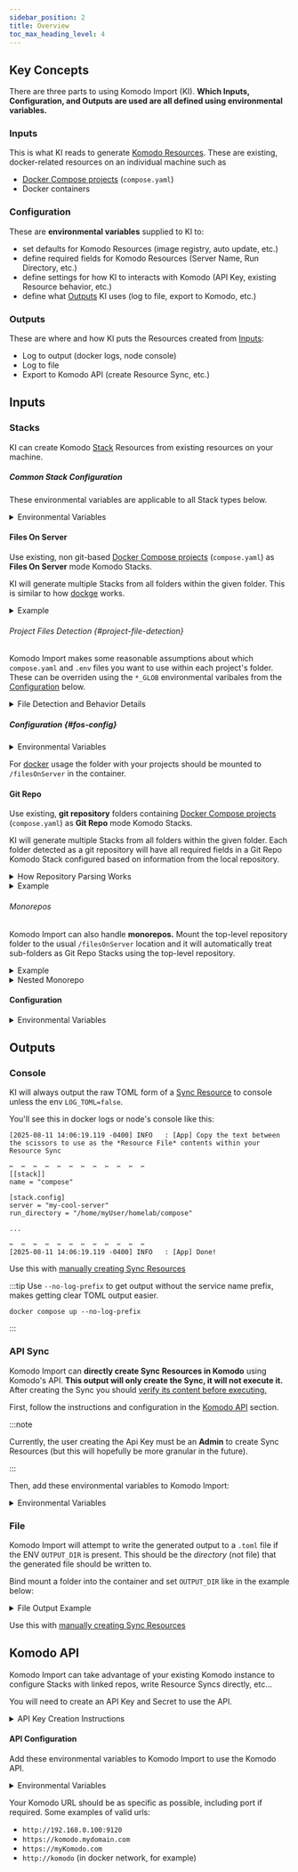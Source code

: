 ```yaml
---
sidebar_position: 2
title: Overview
toc_max_heading_level: 4
---
```


## Key Concepts

There are three parts to using Komodo Import (KI). **Which Inputs, Configuration, and Outputs are used are all defined using environmental variables.**

### Inputs

This is what KI reads to generate [Komodo Resources](https://komo.do/docs/resources). These are existing, docker-related resources on an individual machine such as 

* [Docker Compose projects](https://docs.docker.com/compose/how-tos/project-name/) (`compose.yaml`)
* Docker containers

### Configuration

These are **environmental variables** supplied to KI to:

* set defaults for Komodo Resources (image registry, auto update, etc.)
* define required fields for Komodo Resources (Server Name, Run Directory, etc.)
* define settings for how KI to interacts with Komodo (API Key, existing Resource behavior, etc.)
* define what [Outputs](#outputs) KI uses (log to file, export to Komodo, etc.)

### Outputs

These are where and how KI puts the Resources created from [Inputs](#inputs):

* Log to output (docker logs, node console)
* Log to file
* Export to Komodo API (create Resource Sync, etc.)

## Inputs

### Stacks

KI can create Komodo [Stack](https://komo.do/docs/resources#stack) Resources from existing resources on your machine.

##### Common Stack Configuration

These environmental variables are applicable to all Stack types below.

<details>

<summary>Environmental Variables</summary>

| ENV                       | Required | Default                                | Description                                                                                                                                                      |
| :------------------------ | :------- | -------------------------------------- | :--------------------------------------------------------------------------------------------------------------------------------------------------------------- |
| `SERVER_NAME`             | ☑️     |                                        | The name of the Komodo [Server](https://komo.do/docs/resources#server) where a Stack is located                                                                  |
| `HOST_PARENT_PATH`        | ☑️     |                                        | The parent directory on the **host** where stack folders are located.                                                                                            |
| `WRITE_ENV`               | -        | `false`                                | Write the contents of found .env files to Komodo **Environment**. Likely want this as `true`.                                                                    |
| `FOLDER_GLOB`             | -        | `*`                                    | The [glob](https://github.com/isaacs/node-glob?tab=readme-ov-file#glob-primer) pattern to use for finding folders in the top-level folder given to Komodo Import |
| `FOLDER_IGNORE_GLOB`      | -        |                                        | The [glob](https://github.com/isaacs/node-glob?tab=readme-ov-file#glob-primer) pattern to use to ignore folders in the top-level folder given to Komodo Import   |
| `COMPOSE_FILE_GLOB`       | -        | `**/{compose,docker-compose}*.y?(a)ml` | The [glob](https://github.com/isaacs/node-glob?tab=readme-ov-file#glob-primer) pattern to use for finding files for **Files Paths** in Stack config              |
| `ENV_FILE_GLOB`           | -        | `**/.env`                              | The [glob](https://github.com/isaacs/node-glob?tab=readme-ov-file#glob-primer) pattern to use for finding files for **Additional Env Files** in Stack config     |
| `KOMODO_ENV_NAME`         | -        | `.komodoenv`                           | If existing .env files are found, and `WRITE_ENV=false`, then this name will be used for the .env that Komodo writes using its own Environment section           |
| `IMAGE_REGISTRY_PROVIDER` | -        |                                        | Name of Image Registry to use                                                                                                                                    |
| `IMAGE_REGISTRY_ACCOUNT`  | -        |                                        | Image Registry account to use                                                                                                                                    |
| `POLL_FOR_UPDATE`         | -        |                                        | Poll for newer images?                                                                                                                                           |
| `AUTO_UPDATE`             | -        |                                        | Auto Update stack?                                                                                                                                               |

</details>

#### Files On Server

Use existing, non git-based [Docker Compose projects](https://docs.docker.com/compose/how-tos/project-name/) (`compose.yaml`) as **Files On Server** mode Komodo Stacks.

KI will generate multiple Stacks from all folders within the given folder. This is similar to how [dockge](https://github.com/louislam/dockge) works.

<details>

<summary>Example</summary>

If your folder structure looks like this

```
.
└── /home/myUser/homelab/
    ├── immich/
    │   └── compose.yaml
    ├── plex/
    │   └── docker-compose.yaml
    └── uptime-kuma/
        └── compose.yaml
```

and you use `/home/myUser/homelab/` with KI then it will output stacks for

* **immich** with Run Directory `/home/myUser/homelab/immich`
* **plex** with Run Directory `/home/myUser/homelab/plex`
* **uptime-kuma** with Run Directory `/home/myUser/homelab/uptime-kuma`

</details>

###### Project Files Detection {#project-file-detection}

Komodo Import makes some reasonable assumptions about which `compose.yaml` and `.env` files you want to use within each project's folder. These can be overriden using the `*_GLOB` environmental varibales from the [Configuration](#fos-config) below.

<details>

<summary>File Detection and Behavior Details</summary>

* Compose Files
  * Default pattern
    * Looks for `compose.y(a)ml` and `docker-compose.y(a)ml` 
    * Files may have interim names like `compose.dev.yaml`
    * Can be overridden with `COMPOSE_FILE_GLOB` env
  * Will prioritize `compose.yaml` over `docker-compose.yaml`
  * Will choose the file with the shortest path EX
    * Prioritizes `./compose.yaml` over `./aFolder/compose.yaml`
* .env Files
  * Default pattern 
    * Adds all `.env` files found at top-level or sub-folders
    * Can be overridden with `ENV_FILE_GLOB` env
  * If a `.env` file is found then configures Komodo to write it's own Environment section to `.komodoenv` instead of `.env`
    * Komodo env name can be overridden with `KOMODO_ENV_NAME`

Komodo Import will **log** which files it detects and indicate which ones it will use for each project. These can be manually modified in the generated TOML, [API Sync Resource](#api-sync), or after creating the Stack in Komodo.

</details>

##### Configuration {#fos-config}

<details>

<summary>Environmental Variables</summary>

Use the [**Common Stack Configuration environmental variables**](#common-stack-configuration)

</details>

For [docker](../../installation#docker) usage the folder with your projects should be mounted to `/filesOnServer` in the container.

#### Git Repo

Use existing, **git repository** folders containing [Docker Compose projects](https://docs.docker.com/compose/how-tos/project-name/) (`compose.yaml`) as **Git Repo** mode Komodo Stacks.

KI will generate multiple Stacks from all folders within the given folder. Each folder detected as a git repository will have all required fields in a Git Repo Komodo Stack configured based on information from the local repository.

<details>

<summary>How Repository Parsing Works</summary>

* A folder is only built as a Git Repo stack if...
  * It contains a valid `.git` folder
  * The git repo has a valid remote
  * The current checked out local branch is tracking a remote branch
  * If any of the above are not true then the folder is instead parsed as a [Files On Server](#files-on-server) Stack
* Additionally, if [**Komodo API is configured**](#komodo-api) then... 
  * If Komodo has a [Repo](https://komo.do/docs/resources#repo) Resource that matches the remote, then the Git Repo Stack uses a Linked Repo
  * If Komodo has a Git Provider matching the remote URL domain then that is used, along with the Git Provider user (private git is automatically detected)

</details>

<details>

<summary>Example</summary>

You have two repositories at

* `https://git.mydomain.com/myUser/immich`
* `https://github.com/anotherUser/plex`

Your folder structure looks like this

```
/home/myUser/homelab
├── immich
│   ├── .git
│   └── compose.yaml
├── plex
│   ├── .git
│   └── docker-compose.yaml
└── uptime-kuma
    └── compose.yaml
```

You run Komodo Import with the `homelab` directory:

`docker run ... -e "HOST_PARENT_PATH=/home/myUser/homelab" -v /home/myUser/homelab:/filesOnServer foxxmd/komodo-import`

* **immich** is created as a Git Repo Stack with
  * Git Provider: `git.mydomain.com`
  * Repo: `myUser/immich`
* **plex** is created as a Git Repo Stack with
  * Git Provider: `github.com`
  * Repo: `anotherUser/immich`
* **uptime-kuma** is created as a Files On Server Stack
  * Run Directory: `/home/myUser/homelab/uptime-kuma`
</details>

###### Monorepos

Komodo Import can also handle **monorepos.** Mount the top-level repository folder to the usual `/filesOnServer` location and it will automatically treat sub-folders as Git Repo Stacks using the top-level repository.

<details>

<summary>Example</summary>

You have a repository at `https://git.mydomain.com/myUser/homelab` and each folder in the repo is a different stack.

Your folder structure (on the host machine) looks like this:

```
/home/myUser/homelab
├── .git
├── immich
│   └── compose.yaml
├── plex
│   └── docker-compose.yaml
└── uptime-kuma
    └── compose.yaml
```

You run Komodo Import with the `homelab` directory:

`docker run ... -v /home/myUser/homelab:/filesOnServer foxxmd/komodo-import`

* **immich** is created as a Git Repo Stack with
  * Git Provider: `git.mydomain.com`
  * Repo: `myUser/homelab`
  * Run Directory: `immich`
* **plex** is created as a Git Repo Stack with
  * Git Provider: `git.mydomain.com`
  * Repo: `myUser/homelab`
  * Run Directory: `plex`
* **uptime-kuma** is created as a Files On Server Stack
  * Git Provider: `git.mydomain.com`
  * Repo: `myUser/homelab`
  * Run Directory: `uptime-kuma`

</details>

<details>

<summary>Nested Monorepo</summary>

If your stack folders are not the immediate sub-folders in your repository then specify the _relative directory from git root_ as `GIT_STACKS_DIR` to specify what parent folder to use:

```
/home/myUser/homelab
├── .git
├── myStacks
│   ├── immich
│   │   └── compose.yaml
│   ├── plex
│   │   └── docker-compose.yaml
│   └── uptime-kuma
│       └── compose.yaml
└── somethingElse
```

Use `GIT_STACKS_DIR=myStacks` with the above example.

</details>

#### Configuration


<details>

<summary>Environmental Variables</summary>

Combine with [**Common Stack Configuration environmental variables**](#common-stack-configuration)

| ENV              | Required | Default | Description                                                                   |
| :--------------- | :------- | ------- | :---------------------------------------------------------------------------- |
| `GIT_STACKS_DIR` | -        |         | Set sub-folder to use for stacks when generating from a [monorepo](#monorepo) |

</details>

## Outputs

### Console

KI will always output the raw TOML form of a [Sync Resource](https://komo.do/docs/sync-resources) to console unless the env `LOG_TOML=false`.

You'll see this in docker logs or node's console like this:

```
[2025-08-11 14:06:19.119 -0400] INFO   : [App] Copy the text between the scissors to use as the *Resource File* contents within your Resource Sync

✂️  ✂️  ✂️  ✂️  ✂️  ✂️  ✂️  ✂️  ✂️  ✂️  ✂️  ✂️
[[stack]]
name = "compose"

[stack.config]
server = "my-cool-server"
run_directory = "/home/myUser/homelab/compose"

...

✂️  ✂️  ✂️  ✂️  ✂️  ✂️  ✂️  ✂️  ✂️  ✂️  ✂️  ✂️
[2025-08-11 14:06:19.119 -0400] INFO   : [App] Done!
```

Use this with [manually creating Sync Resources](../resourceSync#create-sync-resource)

:::tip
Use `--no-log-prefix` to get output without the service name prefix, makes getting clear TOML output easier.

```
docker compose up --no-log-prefix
```
:::

### API Sync

Komodo Import can **directly create Sync Resources in Komodo** using Komodo's API. **This output will only create the Sync, it will not execute it.** After creating the Sync you should [verify its content before executing.](../resourceSync#verify-sync-changes)

First, follow the instructions and configuration in the [Komodo API](#komodo-api) section.

:::note

Currently, the user creating the Api Key must be an **Admin** to create Sync Resources (but this will hopefully be more granular in the future).

:::

Then, add these environmental variables to Komodo Import:

<details>

<summary>Environmental Variables</summary>

| ENV               | Required | Default       | Description                                                              |
| :---------------- | :------- | :------------ | :----------------------------------------------------------------------- |
| `OUTPUT_API_SYNC` | ☑️     | `false`       | Must be `true` to activate API Sync                                      |
| `EXISTING_SYNC`   | -        | append        | Behavior if Resource Sync already exists. Either `append` or `overwrite` |
| `SYNC_NAME`       | -        | komodo-import | Name of Sync to create/modify                                            |

</details>

### File

Komodo Import will attempt to write the generated output to a `.toml` file if the ENV `OUTPUT_DIR` is present. This should be the *directory* (not file) that the generated file should be written to.

Bind mount a folder into the container and set `OUTPUT_DIR` like in the example below:

<details>

<summary>File Output Example</summary>

```yaml
services:
  komodo-import:
  # ...
    environment:
      # ...
      - OUTPUT_DIR=/output
    volumes:
      # ...
      - /my/host/folder:/output
```

</details>

Use this with [manually creating Sync Resources](../resourceSync#create-sync-resource)

## Komodo API

Komodo Import can take advantage of your existing Komodo instance to configure Stacks with linked repos, write Resource Syncs directly, etc...

You will need to create an API Key and Secret to use the API.

<details>

<summary>API Key Creation Instructions</summary>

Navigate to your Komodo Web UI:

* Open **Settings** -> **Profile**
* Click **New Api Key**
  * Give it a name and optional Expiry
  * Create the key and Copy the show **Key** and **Secret**

</details>

#### API Configuration

Add these environmental variables to Komodo Import to use the Komodo API.

<details>

<summary>Environmental Variables</summary>

| ENV          | Required | Default | Description       |
| :----------- | :------- | ------- | :---------------- |
| `KOMODO_URL` | ☑️     |         | Komodo Server URL |
| `API_KEY`    | ☑️     |         | Komodo API Key    |
| `API_SECRET` | ☑️     |         | Komodo API Secret |

</details>

Your Komodo URL should be as specific as possible, including port if required. Some examples of valid urls:

* `http://192.168.0.100:9120`
* `https://komodo.mydomain.com`
* `https://myKomodo.com`
* `http://komodo` (in docker network, for example)